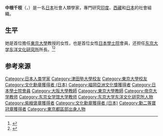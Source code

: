 {{expand Japanese|time=2019-01-12T09:49:40+00:00}}
'''中根千枝'''（{{jpn|j=中根 千枝|kn=なかね ちえ|rm=Nakane Chie}}，{{bd|1926年|11月30日||}}）是一名[[日本|日本]]社會人類學家，專門研究[[印度|印度]]、[[西藏|西藏]]和[[日本|日本]]的社會組織。

==生平==
她是首位擔任[[東京大學|東京大學]]教授的女性，也是首位女性[[日本學士院|日本學士院]]會員，还担任[[东京大学东洋文化研究所|东京大学东洋文化研究所]]所長。<ref name="SANKEI2">{{Cite web |url=http://www.sankei.com/life/news/141124/lif1411240024-n2.html|title=「タテ社会の人間関係」 ソトから見えた日本の構造とは 中根千枝さん|accessdate=2015-10-29|work=[[産経新聞|産経ニュース]]【自作再訪】|publisher=[[産業経済新聞社|株式会社産経デジタル]]|date=2014-11-24|page=2}}</ref><ref name="SANKEI4">{{Cite web |url=http://www.sankei.com/life/news/141124/lif1411240024-n4.html|title=「タテ社会の人間関係」 ソトから見えた日本の構造とは 中根千枝さん|accessdate=2015-10-29|work=[[産経新聞|産経ニュース]]【自作再訪】|publisher=[[産業経済新聞社|株式会社産経デジタル]]|date=2014-11-24|page=4}}</ref>
==参考来源==
{{Reflist}}

{{Authority control}}
{{DEFAULTSORT:Nakane, Chie}}
[[Category:日本人类学家|Category:日本人类学家]]
[[Category:津田塾大學校友|Category:津田塾大學校友]]
[[Category:東京大學校友|Category:東京大學校友]]
[[Category:文化勳章獲得者_(日本)|Category:文化勳章獲得者 (日本)]]
[[Category:福岡亞洲文化獎獲得者|Category:福岡亞洲文化獎獲得者]]
[[Category:日本學士院會員|Category:日本學士院會員]]
[[Category:大阪大學教師|Category:大阪大學教師]]
[[Category:東京大學教師|Category:東京大學教師]]
[[Category:帝京大学教师|Category:帝京大学教师]]
[[Category:东京女学馆大学教师|Category:东京女学馆大学教师]]
[[Category:东京大学东洋文化研究所人物|Category:东京大学东洋文化研究所人物]]
[[Category:紫綬褒章獲得者|Category:紫綬褒章獲得者]]
[[Category:文化勳章獲得者_(日本)|Category:文化勳章獲得者 (日本)]]
[[Category:勳二等寶冠章獲得者|Category:勳二等寶冠章獲得者]]
[[Category:東京都區部出身人物|Category:東京都區部出身人物]]
